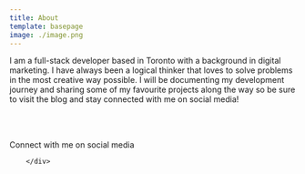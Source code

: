 ```yaml
---
title: About
template: basepage
image: ./image.png
---
```



<div className="center text-color-2">
    


I am a full-stack developer based in Toronto with a background in digital marketing. I have always been a logical thinker that loves to solve problems in the most creative way possible. I will be documenting my development journey and sharing some of my favourite projects along the way so be sure to visit the blog and stay connected with me on social media!

</div>
<div className="center" style="margin-top: 12.5%">
            <p className="text-lg lg:text-xl text-color-2 pt-4 lg:pt-0">Connect with me on social media</p>
         <SocialLinks />
          
        </div>